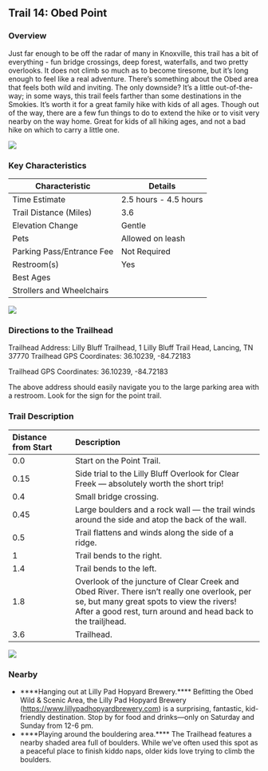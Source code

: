 ## Trail 14: Obed Point

### Overview

Just far enough to be off the radar of many in Knoxville, this trail has a bit of everything - fun bridge crossings, deep forest, waterfalls, and two pretty overlooks. It does not climb so much as to become tiresome, but it's long enough to feel like a real adventure. There's something about the Obed area that feels both wild and inviting. The only downside? It's a little out-of-the-way; in some ways, this trail feels farther than some destinations in the Smokies. It's worth it for a great family hike with kids of all ages. Though out of the way, there are a few fun things to do to extend the hike or to visit very nearby on the way home. Great for kids of all hiking ages, and not a bad hike on which to carry a little one.

![](img/trail-14-figure-01.jpg)

### Key Characteristics

| **Characteristic**     | **Details**         |
|-------------------------|---------------------|
| Time Estimate          | 2.5 hours - 4.5 hours           |
| Trail Distance (Miles) | 3.6                 |
| Elevation Change       | Gentle          |
| Pets                   | Allowed on leash         |
| Parking Pass/Entrance Fee | Not Required         |
| Restroom(s)            | Yes      |
| Best Ages              |                     |
| Strollers and Wheelchairs |                             |

![](maps/trail-14-map.jpeg)

### Directions to the Trailhead

Trailhead Address: Lilly Bluff Trailhead, 1 Lilly Bluff Trail Head, Lancing, TN 37770 Trailhead GPS Coordinates: 36.10239, -84.72183

Trailhead GPS Coordinates: 36.10239, -84.72183

The above address should easily navigate you to the large parking area with a restroom. Look for the sign for the point trail.

### Trail Description

| Distance from Start | Description                                                                                                                                                                                               |
|:-----------|:-----------------------------------|
| 0.0                 | Start on the Point Trail.                                                                                                                                                                                 |
| 0.15                | Side trial to the Lilly Bluff Overlook for Clear Freek --- absolutely worth the short trip!                                                                                                               |
| 0.4                 | Small bridge crossing.                                                                                                                                                                                    |
| 0.45                | Large boulders and a rock wall --- the trail winds around the side and atop the back of the wall.                                                                                                         |
| 0.5                 | Trail flattens and winds along the side of a ridge.                                                                                                                                                       |
| 1                   | Trail bends to the right.                                                                                                                                                                                 |
| 1.4                 | Trail bends to the left.                                                                                                                                                                                  |
| 1.8                 | Overlook of the juncture of Clear Creek and Obed River. There isn't really one overlook, per se, but many great spots to view the rivers! After a good rest, turn around and head back to the trailjhead. |
| 3.6                 | Trailhead.                                                                                                                                                                                                |

![](img/trail-14-figure-02.jpg)

### Nearby

-   ****Hanging out at Lilly Pad Hopyard Brewery.**** Befitting the Obed Wild & Scenic Area, the Lilly Pad Hopyard Brewery (<https://www.lillypadhopyardbrewery.com>) is a surprising, fantastic, kid-friendly destination. Stop by for food and drinks---only on Saturday and Sunday from 12-6 pm.
-   ****Playing around the bouldering area.**** The Trailhead features a nearby shaded area full of boulders. While we've often used this spot as a peaceful place to finish kiddo naps, older kids love trying to climb the boulders.
